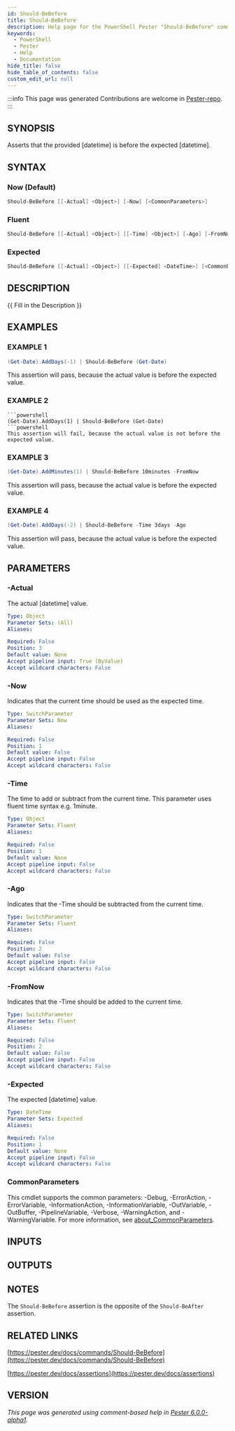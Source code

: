 ```yaml
---
id: Should-BeBefore
title: Should-BeBefore
description: Help page for the PowerShell Pester "Should-BeBefore" command
keywords:
  - PowerShell
  - Pester
  - Help
  - Documentation
hide_title: false
hide_table_of_contents: false
custom_edit_url: null
---
```


:::info This page was generated
Contributions are welcome in [Pester-repo](https://github.com/pester/pester).
:::

## SYNOPSIS

Asserts that the provided [datetime] is before the expected [datetime].

## SYNTAX

### Now (Default)

```powershell
Should-BeBefore [[-Actual] <Object>] [-Now] [<CommonParameters>]
```

### Fluent

```powershell
Should-BeBefore [[-Actual] <Object>] [[-Time] <Object>] [-Ago] [-FromNow] [<CommonParameters>]
```

### Expected

```powershell
Should-BeBefore [[-Actual] <Object>] [[-Expected] <DateTime>] [<CommonParameters>]
```

## DESCRIPTION

\{\{ Fill in the Description \}\}

## EXAMPLES

### EXAMPLE 1

```powershell
(Get-Date).AddDays(-1) | Should-BeBefore (Get-Date)
```

This assertion will pass, because the actual value is before the expected value.

### EXAMPLE 2

```
```powershell
(Get-Date).AddDays(1) | Should-BeBefore (Get-Date)
```powershell
This assertion will fail, because the actual value is not before the expected value.
```

### EXAMPLE 3

```powershell
(Get-Date).AddMinutes(1) | Should-BeBefore 10minutes -FromNow
```

This assertion will pass, because the actual value is before the expected value.

### EXAMPLE 4

```powershell
(Get-Date).AddDays(-2) | Should-BeBefore -Time 3days -Ago
```

This assertion will pass, because the actual value is before the expected value.

## PARAMETERS

### -Actual

The actual [datetime] value.

```yaml
Type: Object
Parameter Sets: (All)
Aliases:

Required: False
Position: 3
Default value: None
Accept pipeline input: True (ByValue)
Accept wildcard characters: False
```

### -Now

Indicates that the current time should be used as the expected time.

```yaml
Type: SwitchParameter
Parameter Sets: Now
Aliases:

Required: False
Position: 1
Default value: False
Accept pipeline input: False
Accept wildcard characters: False
```

### -Time

The time to add or subtract from the current time.
This parameter uses fluent time syntax e.g.
1minute.

```yaml
Type: Object
Parameter Sets: Fluent
Aliases:

Required: False
Position: 1
Default value: None
Accept pipeline input: False
Accept wildcard characters: False
```

### -Ago

Indicates that the -Time should be subtracted from the current time.

```yaml
Type: SwitchParameter
Parameter Sets: Fluent
Aliases:

Required: False
Position: 2
Default value: False
Accept pipeline input: False
Accept wildcard characters: False
```

### -FromNow

Indicates that the -Time should be added to the current time.

```yaml
Type: SwitchParameter
Parameter Sets: Fluent
Aliases:

Required: False
Position: 2
Default value: False
Accept pipeline input: False
Accept wildcard characters: False
```

### -Expected

The expected [datetime] value.

```yaml
Type: DateTime
Parameter Sets: Expected
Aliases:

Required: False
Position: 1
Default value: None
Accept pipeline input: False
Accept wildcard characters: False
```

### CommonParameters

This cmdlet supports the common parameters: -Debug, -ErrorAction, -ErrorVariable, -InformationAction, -InformationVariable, -OutVariable, -OutBuffer, -PipelineVariable, -Verbose, -WarningAction, and -WarningVariable. For more information, see [about_CommonParameters](http://go.microsoft.com/fwlink/?LinkID=113216).

## INPUTS

## OUTPUTS

## NOTES

The `Should-BeBefore` assertion is the opposite of the `Should-BeAfter` assertion.

## RELATED LINKS

[https://pester.dev/docs/commands/Should-BeBefore](https://pester.dev/docs/commands/Should-BeBefore)

[https://pester.dev/docs/assertions](https://pester.dev/docs/assertions)

## VERSION

*This page was generated using comment-based help in [Pester 6.0.0-alpha1](https://github.com/pester/pester).*
